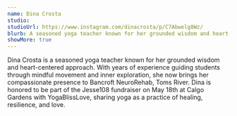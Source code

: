 ```yaml
---
name: Dina Crosta
studio: 
studioUrl: https://www.instagram.com/dinacrosta/p/C7Abwelg8Wz/
blurb: A seasoned yoga teacher known for her grounded wisdom and heart-centered approach, Dina brings her compassionate presence to Bancroft NeuroRehab. Her mindful movement guidance creates a welcoming space for practitioners to explore healing and resilience.
showMore: true
---
```


Dina Crosta is a seasoned yoga teacher known for her grounded wisdom and heart-centered approach. With years of experience guiding students through mindful movement and inner exploration, she now brings her compassionate presence to Bancroft NeuroRehab, Toms River. Dina is honored to be part of the Jesse108 fundraiser on May 18th at Calgo Gardens with YogaBlissLove, sharing yoga as a practice of healing, resilience, and love.
